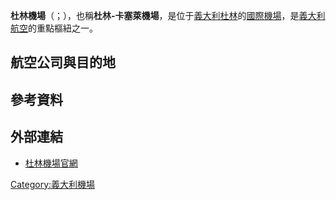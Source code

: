 {{noteTA
|1=zh-cn:都灵;zh-hk:都靈;zh-tw:杜林
}}
{{Expand|time=2016-10-02T01:59:55+00:00}}
{{Infobox Airport 
| airport_name = <center>杜林機場<br><small>Aeroporto di Torino</small></center>
| photo        =Aeroporto di Torino-vista aerea.JPG
| IATA         = TRN<ref>{{cite web | url = http://www.iata.org/publications/Pages/code-search.aspx | title = IATA Airport code Search (TRN – City: Turin, Airport: Caselle) | publisher = [[International_Air_Transport_Association|International Air Transport Association]] | accessdate = 21 December 2012 | archive-date = 2019-01-07 | archive-url = https://web.archive.org/web/20190107090231/https://www.iata.org/publications/Pages/code-search.aspx | dead-url = no }}</ref>
| ICAO         = LIMF
| type         = [[民用航空|民用]] 
| run by       = 
| city-served  = {{flagicon|ITA}}[[都靈|杜林]]
| elevation    = 
| website      = [http://www.aeroportoditorino.it/ aeroportoditorino.it]
| coordinates  = 
| metric-elev  = 
| metric-rwy   = 
| r1-number    = 18/36
| r1-length-f  = 3,300
| r1-length-m  = 10,827
| r1-surface   = [[瀝青|瀝青]]
| stat-year    = 2015
| stat1-header = 旅客流量
| stat1-data   = 3,666,582
| stat2-header = 航班起降量
| stat2-data   = 44,214
| stat3-header = 
| stat3-data   = 
| footnotes    = Source: <ref name="AIP">{{cite web|url=http://www.ead.eurocontrol.int/publicuser/protect/pu/main.jsp|title=EAD Basic - Error Page|publisher=|accessdate=7 June 2015|archive-date=2011-01-12|archive-url=https://www.webcitation.org/5vfkOQheM?url=http://www.ead.eurocontrol.int/publicuser/protect/pu/main.jsp|dead-url=no}}</ref><ref name="Assaeroporti_stats">{{Cite web |url=http://www.assaeroporti.it/ViewTotaliProg.asp?mese=12&anno=2012&lingua=it |title=Associazione Italiana Gestori Aeroportuali |access-date=2016-10-02 |archive-date=2020-02-22 |archive-url=https://web.archive.org/web/20200222143140/http://www.assaeroporti.it/ViewTotaliProg.asp?mese=12&anno=2012&lingua=it |dead-url=no }}</ref>
}}
'''杜林機場'''（{{lang-it|Aeroporto di Torino}}；{{airport codes|TRN|LIMF}}），也稱'''杜林-卡塞萊機場'''，是位于[[義大利|義大利]][[都靈|杜林]]的[[國際機場|國際機場]]，是[[義大利航空|義大利航空]]的重點樞紐之一。
==航空公司與目的地==
{{Airport-dest-list
|{{flagicon|FRA}} [[法國航空|法國航空]]<br>由[[城捷航空|城捷航空]]營運| [[巴黎夏尔·戴高乐机场|巴黎-戴高樂]]
|{{flagicon|MDA}} [[摩爾多瓦航空|摩爾多瓦航空]]|[[基希讷乌国际机场|奇西瑙]]
|{{flagicon|ITA}} [[義大利航空|義大利航空]]|[[那不勒斯國際機場|那不勒斯]]、[[羅馬-菲烏米奇諾機場|羅馬-菲烏米奇諾]]、{{link-en|雷焦卡拉布里亞機場|Reggio Calabria Airport|雷焦卡拉布里亞}}、[[地拉那特蕾莎修女國際機場|地拉那]]<br>'''季節性：'''{{link-en|拉梅齊亞泰爾梅國際機場|Lamezia Terme International Airport|拉梅齊亞泰爾梅}}
|{{flagicon|ITA}} [[義大利航空|義大利航空]]<br>由[[意大利城市快线航空|意大利城市快线航空]]營運|[[羅馬-菲烏米奇諾機場|羅馬-菲烏米奇諾]]
|{{flagicon|ISR}} {{link-en|阿齊亞以色列航空|Arkia}}|'''季節性包機：'''[[本-古里安国际机场|特拉維夫]]
|{{flagicon|ROU}} [[羅馬尼亞藍色航空|羅馬尼亞藍色航空]]|{{link-en|費爾蒂利亞機場|Alghero-Fertilia Airport|費爾蒂利亞}}、{{link-en|巴克烏國際機場|Bacău International Airport|巴克烏}}、{{link-en|巴里機場|Bari Karol Wojtyła Airport|巴里}}、[[柏林-泰格尔奥托·利林塔尔机场|柏林-泰格爾]]、[[布加勒斯特奥托佩尼-亨利·科安德国际机场|布加勒斯特]]、[[卡塔尼亞-豐塔納羅沙機場|卡塔尼亞]]、{{link-en|拉梅齊亞泰爾梅國際機場|Lamezia Terme International Airport|拉梅齊亞泰爾梅}}、[[倫敦盧頓機場|倫敦-盧頓]]、[[阿道弗·苏亚雷斯马德里-巴拉哈斯机场|馬德里]]、[[那不勒斯國際機場|那不勒斯]]、[[阿布鲁佐国际机场|佩斯卡拉]]、[[羅馬-菲烏米奇諾機場|羅馬-菲烏米奇諾]]<br>'''季節性：'''[[雅典埃莱夫塞里奥斯·韦尼泽洛斯国际机场|雅典]]、[[伊維薩機場|伊維薩]]、[[梅諾卡機場|梅諾卡]]、[[马略卡岛帕尔马机场|帕爾馬]]
|{{flagicon|ITA}} {{link-en|藍色全景航空|Blue Panorama Airlines}}|[[地拉那特蕾莎修女國際機場|地拉那]]<br>'''季節性包機：'''{{link-en|馬薩阿拉姆國際機場|Marsa Alam International Airport|馬薩阿拉姆}}
|{{flagicon|UK}} [[英國航空|英國航空]]|[[蓋威克機場|倫敦-克勞利]]
|{{flagicon|BEL}} [[布魯塞爾航空|布魯塞爾航空]]<br>由[[英倫區域航空|英倫區域航空]]營運|[[布鲁塞尔机场|布魯塞爾]]
|{{flagicon|UK}} [[易捷航空|易捷航空]]|'''季節性：'''[[布里斯托機場|布里斯托]]、[[蓋威克機場|倫敦-克勞利]]、[[倫敦盧頓機場|倫敦-盧頓]]、[[曼彻斯特机场|曼徹斯特]]
|{{flagicon|UK}} [[弗萊比航空|弗萊比航空]]|'''季節性包機：'''[[蓋威克機場|倫敦-克勞利]]、[[曼彻斯特机场|曼徹斯特]]
|{{flagicon|ESP}} [[西班牙區域航空|西班牙區域航空]]<br>由[[諾斯特姆航空|諾斯特姆航空]]營運|[[阿道弗·苏亚雷斯马德里-巴拉哈斯机场|馬德里]]
|{{flagicon|UK}} [[捷特二航空|捷特二航空]]|[[愛丁堡機場|愛丁堡]]、[[曼彻斯特机场|曼徹斯特]]
|{{flagicon|NLD}} [[荷蘭皇家航空|荷蘭皇家航空]]<br>由[[荷蘭皇家城市短途航空|荷蘭皇家城市短途航空]]營運|[[阿姆斯特丹史基浦機場|阿姆斯特丹]]
|{{flagicon|DEU}} [[漢莎航空|漢莎航空]]|[[法兰克福机场|法蘭克福]]
|{{flagicon|DEU}} [[漢莎區域航空|漢莎區域航空]]<br>由[[多洛米蒂航空|多洛米蒂航空]]營運|[[慕尼黑机场|慕尼黑]]
|{{flagicon|DEU}} [[漢莎區域航空|漢莎區域航空]]<br>由[[漢莎城際航空|漢莎城際航空]]營運|[[法兰克福机场|法蘭克福]]、[[慕尼黑机场|慕尼黑]]
|{{flagicon|LUX}} [[盧森堡航空|盧森堡航空]]|[[盧森堡-芬德爾國際機場|盧森堡]]
|{{flagicon|POL}} [[LOT波蘭航空|LOT波蘭航空]]|[[华沙肖邦机场|華沙]]
|{{flagicon|ITA}} [[意大利晷航空|意大利晷航空]]|[[那不勒斯國際機場|那不勒斯]]<br>'''季節性：'''{{link-en|奧爾比亞機場|Olbia Costa Smeralda Airport|奧爾比亞}}
|{{flagicon|ITA}} {{link-en|米斯特拉爾航空|Mistral Air}}|'''包機：'''{{link-en|塔布機場|Tarbes–Lourdes–Pyrénées Airport|塔布}}、{{link-en|莫斯塔爾機場|Mostar Airport|莫斯塔爾}}<br>'''季節性包機：'''[[沙姆沙伊赫国际机场|沙姆沙伊赫]]
|{{flagicon|UK}} [[君主航空|君主航空]]|'''季節性：'''[[伯明翰机场|伯明翰]]、[[蓋威克機場|倫敦-克勞利]]、[[曼彻斯特机场|曼徹斯特]]
|{{flagicon|ITA}} [[勒奥斯航空|勒奥斯航空]]|'''季節性：'''[[伊維薩機場|伊維薩]]、[[梅諾卡機場|梅諾卡]]、[[马略卡岛帕尔马机场|帕爾馬]]<br>'''季節性包機：'''[[伊拉克利翁尼科斯·卡赞察基斯国际机场|伊拉克利翁]]、[[伊維薩機場|伊維薩]]、{{link-en|莫斯塔爾機場|Mostar Airport|莫斯塔爾}}
|{{flagicon|MAR}} [[摩洛哥皇家航空|摩洛哥皇家航空]]|[[穆罕默德五世国际机场|卡薩布蘭卡]]
|{{flagicon|IRL}} [[瑞安航空|瑞安航空]]|[[巴塞罗那-埃尔普拉特机场|巴塞隆納]]、{{link-en|巴里機場|Bari Karol Wojtyła Airport|巴里}}、[[布林迪西機場|布林迪西]]、[[卡塔尼亞-豐塔納羅沙機場|卡塔尼亞]]、[[布鲁塞尔南部-沙勒罗瓦机场|沙勒羅瓦]]、[[伦敦斯坦斯特德机场|倫敦-史坦斯特]]、[[馬耳他國際機場|馬爾他]]、{{link-en|巴勒莫機場|Falcone–Borsellino Airport|巴勒莫}}、{{link-en|特拉帕尼機場|Vincenzo Florio Airport Trapani–Birgi|特拉帕尼}}、{{link-en|巴倫西亞機場|Valencia Airport|巴倫西亞}}<br>'''季節性：'''[[都柏林机场|都柏林]]
|{{flagicon|DNK}}{{flagicon|NOR}}{{flagicon|SWE}} [[北歐航空|北歐航空]]|'''季節性包機：'''[[哥本哈根凯斯楚普机场|哥本哈根]]、[[哥德堡-蘭德維特機場|哥德堡]]、[[赫尔辛基-万塔机场|赫爾辛基]]、[[奥斯陆加勒穆恩机场|奧斯陸]]、[[斯德哥爾摩-阿蘭達機場|斯德哥爾摩]]
|{{flagicon|LTU}} [[小星球航空|小星球航空]]|'''包機：'''{{link-en|塔布機場|Tarbes–Lourdes–Pyrénées Airport|塔布}}
|{{flagicon|ISR}} {{link-en|Sun d'Or|Sun d'Or}}<br>由[[以色列航空|以色列航空]]營運|'''季節性包機：'''[[本-古里安国际机场|特拉維夫]]
|{{flagicon|RUS}} [[西伯利亚航空|西伯利亚航空]]|'''季節性：'''[[多莫杰多沃国际机场|莫斯科-多莫杰多沃]]
|{{flagicon|UK}} [[托馬斯庫克航空|托馬斯庫克航空]]|'''季節性：'''[[伯明翰机场|伯明翰]]、[[蓋威克機場|倫敦-克勞利]]、[[曼彻斯特机场|曼徹斯特]]<br>'''季節性包機：'''[[布里斯托機場|布里斯托]]、[[東密德蘭機場|東密德蘭]]
|{{flagicon|UK}} [[湯姆森航空|湯姆森航空]]|'''季節性包機：'''[[伯明翰机场|伯明翰]]、{{link-en|伯恩茅斯機場|Bournemouth Airport|伯恩茅斯}}、[[布里斯托機場|布里斯托]]、{{link-en|唐卡斯特/謝菲爾德機場|Robin Hood Airport Doncaster Sheffield|唐卡斯特/謝菲爾德}}、[[都柏林机场|都柏林]]、[[格拉斯哥机场|格拉斯哥]]、[[蓋威克機場|倫敦-克勞利]]、[[伦敦斯坦斯特德机场|倫敦-史坦斯特]]、[[曼彻斯特机场|曼徹斯特]]、[[纽卡斯尔机场|紐卡斯爾]]
|{{flagicon|NLD}} [[泛航航空|泛航航空]]|'''季節性：'''[[阿姆斯特丹史基浦機場|阿姆斯特丹]]
|{{flagicon|TUR}} [[土耳其航空|土耳其航空]]|[[阿塔蒂尔克国际机场|伊斯坦堡-阿塔蒂爾克]]
|{{flagicon|ESP}} [[維羅提航空|維羅提航空]]|{{link-en|卡利亞里機場|Cagliari Elmas Airport|卡利亞里}}、{{link-en|巴勒莫機場|Falcone–Borsellino Airport|巴勒莫}}<br>'''季節性：'''[[克基拉岛扬尼斯·卡波迪斯特里亚斯国际机场|克基拉]]、[[蘭佩杜薩機場|蘭佩杜薩]]、{{link-en|奧爾比亞機場|Olbia Costa Smeralda Airport|奧爾比亞}}、[[马略卡岛帕尔马机场|帕爾馬]]、{{link-en|斯基亞索斯機場|Skiathos Island National Airport|斯基亞索斯}}
|{{flagicon|ESP}} [[伏林航空|伏林航空]]|[[巴塞罗那-埃尔普拉特机场|巴塞隆納]]<br>'''季節性：'''[[马略卡岛帕尔马机场|帕爾馬]]
|{{flagicon|HUN}} [[維茲航空|維茲航空]]|[[布加勒斯特奥托佩尼-亨利·科安德国际机场|布加勒斯特]]<br>'''季節性：'''[[华沙肖邦机场|華沙]]
}}

==參考資料==
{{reflist}}
==外部連結==
* [https://web.archive.org/web/20150321012643/http://www.aeroportoditorino.it/ 杜林機場官網]
{{義大利機場|state=collapsed}}
[[Category:義大利機場|Category:義大利機場]]
